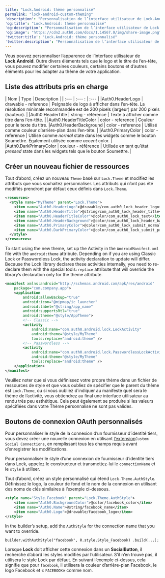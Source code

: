 ```yaml
---
title: "Lock.Android: thème personnalisé"
permalink: "lock-android-custom-theming"
'description': "Personnalisation de l’interface utilisateur de Lock.Android"
'og:title': "Lock.Android: thème personnalisé"
'og:description': "Personnalisation de l’interface utilisateur de Lock.Android"
'og:image': "https://cdn2.auth0.com/docs/1.14567.0/img/share-image.png"
'twitter:title': "Lock.Android: thème personnalisé"
'twitter:description': "Personnalisation de l’interface utilisateur de Lock.Android"
---
```


Vous pouvez personnaliser l’apparence de l’interface utilisateur de **Lock.Android**. Outre divers éléments tels que le logo et le titre de l’en-tête, vous pouvez modifier certaines couleurs, certains boutons et d’autres éléments pour les adapter au thème de votre application.

## Liste des attributs pris en charge

| Nom | Type | Description |
| :--- | :--- : | :--- |
|Auth0.HeaderLogo | drawable - reference | Peignable de logo à afficher dans l’en-tête. La résolution minimale recommandée est de 200 pixels (largeur) par 200 pixels (hauteur). |
|Auth0.HeaderTitle | string - référence | Texte à afficher comme titre dans l’en-tête. |
|Auth0.HeaderTitleColor | color - reference | Couleur pour le texte du titre. |Auth0.HeaderBackground | color - reference | Utilisé comme couleur d’arrière-plan dans l’en-tête. |
|Auth0.PrimaryColor | color - reference | Utilisé comme *normal* state dans les widgets comme le bouton Soumettre. Également utilisée comme *accent* color. |
|Auth0.DarkPrimaryColor | couleur - référence | Utilisée en tant qu’état *pressed* state dans les widgets tels que le bouton Soumettre. |

## Créer un nouveau fichier de ressources

Tout d’abord, créez un nouveau `Theme` basé sur `Lock.Theme` et modifiez les attributs que vous souhaitez personnaliser. Les attributs qui n’ont pas été modifiés prendront par défaut ceux définis dans `Lock.Theme`.

```xml lines
<resources>
  <style name="MyTheme" parent="Lock.Theme">
    <item name="Auth0.HeaderLogo">@drawable/com_auth0_lock_header_logo</item>
    <item name="Auth0.HeaderTitle">@string/com_auth0_lock_header_title</item>
    <item name="Auth0.HeaderTitleColor">@color/com_auth0_lock_text</item>
    <item name="Auth0.HeaderBackground">@color/com_auth0_lock_header_background</item>
    <item name="Auth0.PrimaryColor">@color/com_auth0_lock_submit_normal</item>
    <item name="Auth0.DarkPrimaryColor">@color/com_auth0_lock_submit_pressed</item>
  </style>
</resources>
```

To start using the new theme, set up the Activity in the `AndroidManifest.xml` file with the `android:theme` attribute. Depending on if you are using Classic Lock or <Tooltip href="/docs/docs/fr-ca/glossary?term=passwordless" tip="Sans mot de passe
Forme d’authentification qui ne repose pas sur un mot de passe comme premier facteur." cta="Voir le glossaire">Passwordless</Tooltip> Lock, the activity declaration to update will differ. Because the Lock library declares these activities internally, you need to re-declare them with the special tools`:replace` attribute that will override the library’s declaration only for the theme attribute.

```xml lines
<manifest xmlns:android="http://schemas.android.com/apk/res/android"
    package="com.company.app">
    <application
        android:allowBackup="true"
        android:icon="@mipmap/ic_launcher"
        android:label="@string/app_name"
        android:supportsRtl="true"
        android:theme="@style/AppTheme">
        <!-- Classic -->
        <activity
            android:name="com.auth0.android.lock.LockActivity"
            android:theme="@style/MyTheme"
            tools:replace="android:theme" />
        <!-- Passwordless -->
        <activity
            android:name="com.auth0.android.lock.PasswordlessLockActivity"
            android:theme="@style/MyTheme"
            tools:replace="android:theme" />
    </application>
</manifest>
```

<Warning>

Veuillez noter que si vous définissez votre propre thème dans un fichier de ressources de style et que vous oubliez de spécifier que le parent du thème est `Lock.Theme`, ou si vous oubliez d’indiquer au manifeste quel sera le thème de l’activité, vous obtiendrez au final une interface utilisateur au rendu très peu esthétique. Cela peut également se produire si les valeurs spécifiées dans votre Thème personnalisé ne sont pas valides.

</Warning>

## Boutons de connexion OAuth personnalisés

Pour personnaliser le style de la connexion d’un fournisseur d’identité tiers, vous devez créer une nouvelle connexion en utilisant [l’extension](https://manage.auth0.com/#/extensions)`Custom Social Connections`, en remplissant tous les champs requis avant d’enregistrer les modifications.

Pour personnaliser le style d’une connexion de fournisseur d’identité tiers dans Lock, appelez le constructeur et transmettez-lui le `connectionName` et le `style` à utiliser.

Tout d’abord, créez un style personnalisé qui étend `Lock.Theme.AuthStyle`. Définissez le logo, la couleur de fond et le nom de la connexion en utilisant des noms de clés similaires à l’exemple ci-dessous.

```xml lines
<style name="Style.Facebook" parent="Lock.Theme.AuthStyle">
    <item name="Auth0.BackgroundColor">@color/facebook_color</item>
    <item name="Auth0.Name">@string/facebook_name</item>
    <item name="Auth0.Logo">@drawable/facebook_logo</item>
</style>
```

In the builder’s setup, add the `AuthStyle` for the connection name that you want to override.

`builder.withAuthStyle("facebook", R.style.Style_Facebook)
.build(...);`

Lorsque **Lock** doit afficher cette connexion dans un **SocialButton**, il recherche d’abord les styles modifiés par l’utilisateur. S’il n’en trouve pas, il utilisera le style Lock par défaut. En suivant l’exemple ci-dessus, cela signifie que pour `facebook`, il utilisera la couleur d’arrière-plan Facebook, le logo Facebook et « `FACEBOOK`» comme nom.
